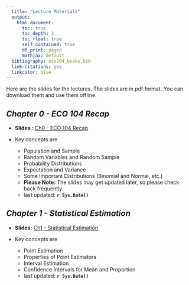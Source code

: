 ```yaml
---
  title: "Lecture Materials"
  output: 
    html_document:
      toc: true
      toc_depth: 3
      toc_float: true
      self_contained: true
      df_print: paged
      mathjax: default
  bibliography: eco204_books.bib  
  link-citations: yes
  linkcolor: blue
---
```

  


Here are the slides for the lectures. The slides are in pdf format. You can download them and use them offline.

## *Chapter 0 - ECO 104 Recap*

- **Slides :** [Ch0 - ECO 104 Recap](slides/00_eco104_recap.pdf)

- Key concepts are 

  - Population and Sample
  - Random Variables and Random Sample
  - Probability Distributions
  - Expectation and Variance
  - Some Important Distributions (Binomial and Normal, etc.)
  - **Please Note:** The slides may get updated later, so please check back frequently.
  - last updated: **`r Sys.Date()`**

## *Chapter 1 - Statistical Estimation*

- **Slides:**  [Ch1 - Statistical Estimation](slides/01_estimation.pdf)

- Key concepts are 

  - Point Estimation
  - Properties of Point Estimators
  - Interval Estimation
  - Confidence Intervals for Mean and Proportion
  - last updated: **`r Sys.Date()`**







